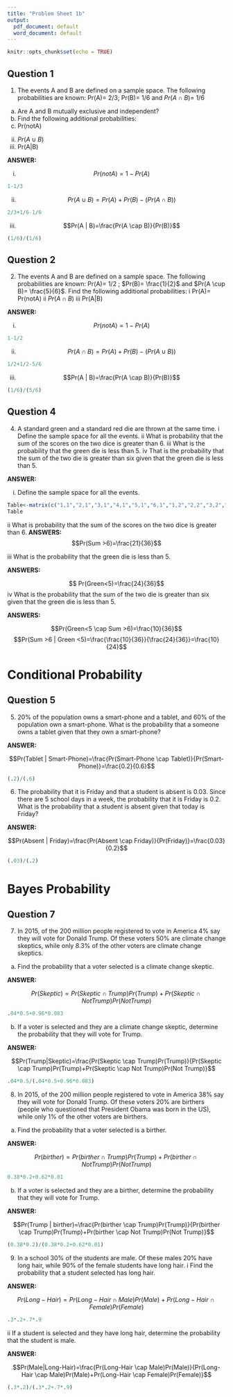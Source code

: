 ```yaml
---
title: "Problem Sheet 1b"
output:
  pdf_document: default
  word_document: default
---
```


```r
knitr::opts_chunk$set(echo = TRUE)
```

## Question 1

1. The events A and B are defined on a sample space. The following probabilities are known: Pr(A)= 2/3; Pr(B)= 1/6 and $Pr(A \cap B)$= 1/6
a) Are A and B mutually exclusive and independent?
b) Find the following additional probabilities:
i) Pr(notA)
ii) $Pr(A \cup B)$
iii) Pr(A|B)

__ANSWER:__


i) $$Pr(notA)=1-Pr(A)$$


```r
1-1/3
```

ii) $$Pr(A \cup B)=Pr(A)+Pr(B)-(Pr(A\cap B))$$


```r
2/3+1/6-1/6
```

iii) $$Pr(A | B)=\frac{Pr(A \cap B)}{Pr(B)}$$


```r
(1/6)/(1/6)
```

## Question 2

2. The events A and B are defined on a sample space. The following probabilities are known: Pr(A)= 1/2 ; $Pr(B)= \frac{1}{2}$ and $Pr(A \cup B)= \frac{5}{6}$.
Find the following additional probabilities:
i  Pr(A)= Pr(notA)
ii $Pr(A\cap B)$
iii Pr(A|B)

__ANSWER:__


i) $$Pr(notA)=1-Pr(A)$$


```r
1-1/2
```

ii) $$Pr(A \cap B)=Pr(A)+Pr(B)-(Pr(A\cup B))$$


```r
1/2+1/2-5/6
```

iii) $$Pr(A | B)=\frac{Pr(A \cap B)}{Pr(B)}$$


```r
(1/6)/(5/6)
```

## Question 4 

4. A standard green and a standard red die are thrown at the same time.
i  Define the sample space for all the events.
ii What is probability that the sum of the scores on the two dice is greater than 6.
iii What is the probability that the green die is less than 5.
iv That is the probability that the sum of the two die is greater than six given that the green die is less than 5.

__ANSWER:__


i) Define the sample space for all the events.



```r

Table<-matrix(c("1,1","2,1","3,1","4,1","5,1","6,1","1,2","2,2","3,2","4,2","5,2","6,2","1,3","2,3","3,3","4,3","5,3","6,3","1,4","2,4","3,4","4,4","5,4","6,4","1,5","2,5","3,5","4,5","5,5","6,5","1,6","2,6","3,6","4,6","5,6","6,6"),ncol =6,byrow=TRUE)
Table
```

ii What is probability that the sum of the scores on the two dice is greater than 6.
__ANSWERS:__
$$Pr(Sum >6)=\frac{21}{36}$$

iii What is the probability that the green die is less than 5.

__ANSWERS:__

$$ Pr(Green<5)=\frac{24}{36}$$
iv What is the probability that the sum of the two die is greater than six given that the green die is less than 5.

__ANSWERS:__

$$Pr(Green<5 \cap Sum >6)=\frac{10}{36}$$
$$Pr(Sum >6 | Green <5)=\frac{\frac{10}{36}}{\frac{24}{36}}=\frac{10}{24}$$


# Conditional Probability
## Question 5


5. 20% of the population owns a smart-phone and a tablet, and 60% of the population own a smart-phone. What is the probability that a someone owns a tablet given that they own a smart-phone?

__ANSWER:__

 $$Pr(Tablet | Smart-Phone)=\frac{Pr(Smart-Phone \cap Tablet)}{Pr(Smart-Phone)}=\frac{0.2}{0.6}$$


```r
(.2)/(.6)
```

6. The probability that it is Friday and that a student is absent is 0.03. Since there are 5 school days in a week, the probability that it is Friday is 0.2. What is the probability that a student is absent given that today is Friday?

__ANSWER:__

 $$Pr(Absent | Friday)=\frac{Pr(Absent \cap Friday)}{Pr(Friday)}=\frac{0.03}{0.2}$$


```r
(.03)/(.2)
```
# Bayes Probability
## Question 7

7. In 2015, of the 200 million people registered to vote in America 4% say they will vote for Donald Trump. Of these voters 50% are climate change skeptics, while only 8.3% of the other voters are climate change skeptics.
a) Find the probability that a voter selected is a climate change skeptic.

__ANSWER:__

 $$Pr(Skeptic)=Pr(Skeptic \cap Trump)Pr(Trump)+Pr(Skeptic \cap Not Trump)Pr(Not Trump)$$


```r
.04*0.5+0.96*0.083
```
b) If a voter is selected and they are a climate change skeptic, determine the probability that they will vote for Trump.

__ANSWER:__

 $$Pr(Trump|Skeptic)=\frac{Pr(Skeptic \cap Trump)Pr(Trump)}{Pr(Skeptic \cap Trump)Pr(Trump)+Pr(Skeptic \cap Not Trump)Pr(Not Trump)}$$


```r
.04*0.5/(.04*0.5+0.96*0.083)
```

8. In 2015, of the 200 million people registered to vote in America 38% say they will vote for Donald Trump. Of these voters 20% are birthers (people who questioned that President Obama was born in the US), while only 1% of the other voters are birthers.
a) Find the probability that a voter selected is a birther.

__ANSWER:__


 $$Pr(birther)=Pr(birther \cap Trump)Pr(Trump)+Pr(birther \cap Not Trump)Pr(Not Trump)$$



```r
0.38*0.2+0.62*0.01
```
b) If a voter is selected and they are a birther, determine the probability that they will vote for Trump.

__ANSWER:__

 $$Pr(Trump | birther)=\frac{Pr(birther \cap Trump)Pr(Trump)}{Pr(birther \cap Trump)Pr(Trump)+Pr(birther \cap Not Trump)Pr(Not Trump)}$$


```r
(0.38*0.2)/(0.38*0.2+0.62*0.01)
```

9. In a school 30% of the students are male. Of these males 20% have long hair, while 90% of the female students have long hair. 
i Find the probability that a student selected has long hair.

__ANSWER:__

  $$Pr(Long-Hair)=Pr(Long-Hair \cap Male)Pr(Male)+Pr(Long-Hair \cap Female)Pr(Female)$$

```r
.3*.2+.7*.9
```

ii If a student is selected and they have long hair, determine the probability that the student is male.

__ANSWER:__

  $$Pr(Male|Long-Hair)=\frac{Pr(Long-Hair \cap Male)Pr(Male)}{Pr(Long-Hair \cap Male)Pr(Male)+Pr(Long-Hair \cap Female)Pr(Female)}$$


```r
(.3*.2)/(.3*.2+.7*.9)
```
